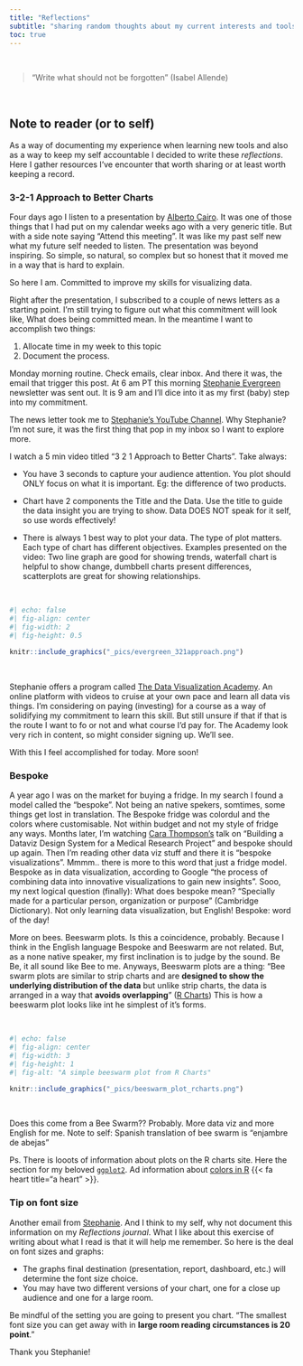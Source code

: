 ```yaml
---
title: "Reflections"
subtitle: "sharing random thoughts about my current interests and tools I'm learning"
toc: true
---
```

 <br>
 
> "Write what should not be forgotten" (Isabel Allende)

<br> 

## Note to reader (or to self)
As a way of documenting my experience when learning new tools and also as a way to keep my self accountable I decided to write these _reflections_. Here I gather resources I've encounter that worth sharing or at least worth keeping a record.


### 3-2-1 Approach to Better Charts

<!--Committed to make progress in something in my life I'm starting this journal.

I'll get back to the long story on how I got here. Today I'm feeling with the urge of start. Get something in motion. I'm still not sure where this is going but following inspiration, need of a change, and really wanting to accomplish something, I decided to write.



The short story. I'm trying to figure out how to grow some skill a skill that can lead me into new opportunities. It was the astral energy of the past new moon in Taurus that impulse me to manifest, decrete this journey. Full moon is almost here do shining light into this project.-->

Four days ago I listen to a presentation by [Alberto Cairo](https://youtu.be/Jwn8-ezHkWU). It was one of those things that I had put on my calendar weeks ago with a very generic title. But with a side note saying "Attend this meeting". It was like my past self new what my future self needed to listen. The presentation was beyond inspiring. So simple, so natural, so complex but so honest that it moved me in a way that is hard to explain.

So here I am. Committed to improve my skills for visualizing data.

Right after the presentation, I subscribed to a couple of news letters as a starting point. I'm still trying to figure out what this commitment will look like, What does being committed mean. In the meantime I want to accomplish two things: 

1. Allocate time in my week to this topic 
2. Document the process.

Monday morning routine. Check emails, clear inbox. And there it was, the email that trigger this post. At 6 am PT this morning [Stephanie Evergreen](https://stephanieevergreen.com/) newsletter was sent out. It is 9 am and I'll dice into it as my first (baby) step into my commitment.

The news letter took me to [Stephanie's YouTube Channel](https://www.youtube.com/channel/UC1LjQFNHP3GyVnQ5_WCjcCQ). Why Stephanie? I'm not sure, it was the first thing that pop in my inbox so I want to explore more.

I watch a 5 min video titled "3 2 1 Approach to Better Charts". Take always: 


- You have 3 seconds to capture your audience attention. You plot should ONLY focus on what it is important. Eg: the difference of two products.

-   Chart have 2 components the Title and the Data. Use the title to guide the data insight you are trying to show. Data DOES NOT speak for it self, so use words effectively!

-   There is always 1 best way to plot your data. The type of plot matters. Each type of chart has different objectives. Examples presented on the video: Two line graph are good for showing trends, waterfall chart is helpful to show change, dumbbell charts present differences, scatterplots are great for showing relationships.

<br>

```r
#| echo: false
#| fig-align: center
#| fig-width: 2
#| fig-height: 0.5

knitr::include_graphics("_pics/evergreen_321approach.png")
```


<br>


Stephanie offers a program called [The Data Visualization Academy](https://stephanieevergreen.com/academy/). An online platform with videos to cruise at your own pace and learn all data vis things. I'm considering on paying (investing) for a course as a way of solidifying my commitment to learn this skill. But still unsure if that if that is the route I want to fo or not and what course I'd pay for. The Academy look very rich in content, so might consider signing up. We'll see.

With this I feel accomplished for today. More soon!



### Bespoke

A year ago I was on the market for buying a fridge. In my search I found a model called the "bespoke". Not being an native spekers, somtimes, some things get lost in translation. The Bespoke fridge was colordul and the colors where customisable. Not within budget and not my style of fridge any ways. Months later, I'm watching [Cara Thompson's](https://www.cararthompson.com/services) talk on "Building a Dataviz Design System for a Medical Research Project" and bespoke should up again. Then I'm reading other data viz stuff and there it is "bespoke visualizations". Mmmm.. there is more to this word that just a fridge model. Bespoke as in data visualization, according to Google "the process of combining data into innovative visualizations to gain new insights". Sooo, my next logical question (finally): What does bespoke mean?
"Specially made for a particular person, organization or purpose" (Cambridge Dictionary). Not only learning data visualization, but English! Bespoke: word of the day!

More on bees. Beeswarm plots. Is this a coincidence, probably. Because I think in the English language Bespoke and Beeswarm are not related. But, as a none native speaker, my first inclination is to judge by the sound. Be Be, it all sound like Bee to me. Anyways, Beeswarm plots are a thing: "Bee swarm plots are similar to strip charts and are **designed to show the underlying distribution of the data** but unlike strip charts, the data is arranged in a way that **avoids overlapping**" ([R Charts](https://r-charts.com/distribution/beeswarm/))
This is how a beeswarm plot looks like int he simplest of it's forms.

<br>


```r
#| echo: false
#| fig-align: center
#| fig-width: 3
#| fig-height: 1
#| fig-alt: "A simple beeswarm plot from R Charts"

knitr::include_graphics("_pics/beeswarm_plot_rcharts.png")
```


<br>

Does this come from a Bee Swarm?? Probably. More data viz and more English for me. Note to self: Spanish translation of bee swarm is "enjambre de abejas"

Ps. There is looots of information about plots on the R charts site. Here the section for my beloved [`ggplot2`](https://r-charts.com/ggplot2/). Ad information about [colors in R](https://r-charts.com/colors/) {{< fa heart title="a heart" >}}.


### Tip on font size

Another email from [Stephanie](https://stephanieevergreen.com/for-the-love-of-font-size/). And I think to my self, why not document this information on my _Reflections journal_. What I like about this exercise of writing about what I read is that it will help me remember. So here is the deal on font sizes and graphs:

- The graphs final destination (presentation, report, dashboard, etc.) will determine the font size choice. 
- You may have two different versions of your chart, one for a close up audience and one for a large room.

Be mindful of the setting you are going to present you chart. "The smallest font size you can get away with in **large room reading circumstances is 20 point**."

Thank you Stephanie!


<br>





